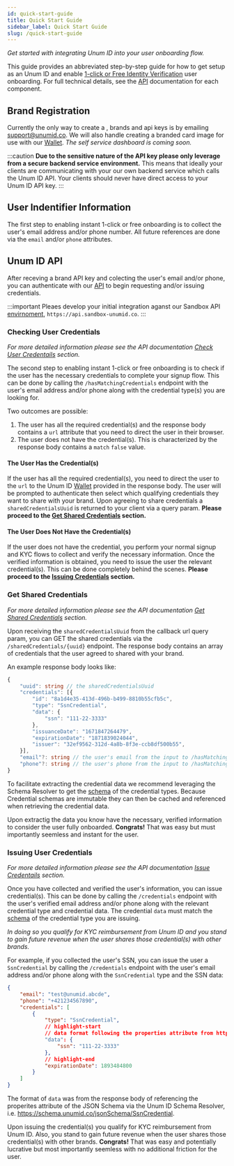 ```yaml
---
id: quick-start-guide
title: Quick Start Guide
sidebar_label: Quick Start Guide
slug: /quick-start-guide
---
```



*Get started with integrating Unum ID into your user onboarding flow.*

This guide provides an abbreviated step-by-step guide for how to get setup as an Unum ID <Tip type="brand"/> and enable [1-click or Free Identity Verification](https://www.unumid.co/1-click) user onboarding. For full technical details, see the [API](/api-overview) documentation for each component.

## Brand Registration
Currently the only way to create a <Tip type="customer"/>, <Tip type="brand">brands</Tip>  and api keys is by emailing support@unumid.co. We will also handle creating a branded card image for use with our [Wallet](https://wallet.unumid.co/). *The self service dashboard is coming soon.*

:::caution
**Due to the sensitive nature of the API key please only leverage from a secure backend service environment.** This means that ideally your clients are communicating with your our own backend service which calls the Unum ID API. Your clients should never have direct access to your Unum ID API key.
:::

## User Indentifier Information
The first step to enabling instant 1-click or free onboarding is to collect the user's email address and/or phone number. All future <Tip type="user"/> references are done via the `email` and/or `phone` attributes.

## Unum ID API
After receving a brand API key and colecting the user's email and/or phone, you can authenticate with our [API](/api-overview) to begin requesting and/or issuing <Tip type="user"/> <Tip type="credential">credentials</Tip>.

:::important
Pleaes develop your initial integration aganst our Sandbox API [envirnoment](api-overview#environments), `https://api.sandbox-unumid.co`.
:::

### Checking User Credentials
*For more detailed information please see the API documentation [Check User Credentails](/api-overview#check-user-credentials) section.*<br/>

The second step to enabling instant 1-click or free onboarding is to check if the user has the necessary credentials to complete your signup flow. This can be done by calling the `/hasMatchingCredentials` endpoint with the user's email address and/or phone along with the credential type(s) you are looking for. 

Two outcomes are possible:
1. The user has all the required credential(s) and the response body contains a `url` attribute that you need to direct the user in their browser.
2. The user does not have the credential(s). This is characterized by the response body contains a `match` `false` value.

#### The User Has the Credential(s)
If the user has all the required credential(s), you need to direct the user to the `url` to the Unum ID [Wallet](https://wallet.unumid.co/) provided in the response body. The user will be prompted to authenticate then select which qualifying credentials they want to share with your brand. Upon agreeing to share <Tip type="credential">credentials</Tip> a `sharedCredentialsUuid` is returned to your client via a query param. **Please proceed to the [Get Shared Credentials](#get-shared-credentials) section.**

#### The User Does Not Have the Credential(s)
If the user does not have the credential, you perform your normal signup and KYC flows to collect and verify the necessary information. Once the verified information is obtained, you need to issue the user the relevant credential(s). This can be done completely behind the scenes. **Please proceed to the [Issuing Credentials](#issuing-user-credentials) section.**

### Get Shared Credentials
*For more detailed information please see the API documentation [Get Shared Credentials](/api-overview#get-shared-credentials) section.*<br/>

Upon receiving the `sharedCredentialsUuid` from the callback url query param, you can GET the shared <Tip type="credential">credentials</Tip> via the `/sharedCredentials/{uuid}` endpoint. The response body contains an array of <Tip type="credential">credentials</Tip> that the user agreed to shared with your brand.

An example response body looks like:

```typescript title="Example /sharedCredentials Response Body"
{
    "uuid": string // the sharedCredentialsUuid
    "credentials": [{
        "id": "8a1d4e35-413d-496b-b499-8810b55cfb5c",
        "type": "SsnCredential",
        "data": {
            "ssn": "111-22-3333"
        },
        "issuanceDate": "1671847264479",
        "expirationDate": "1871839024044",
        "issuer": "32ef9562-312d-4a8b-8f3e-ccb8df500b55",
    }],
    "email"?: string // the user's email from the input to /hasMatchingCredentials; only present if email was provided
    "phone"?: string // the user's phone from the input to /hasMatchingCredentials; only present if phone was provided
}
```

To facilitate extracting the credential data we recommend leveraging the Schema Resolver to get the [schema](/schema) of the credential types. Because Credential schemas are immutable they can then be cached and referenced when retrieving the credential data.

Upon extractig the data you know have the necessary, verified information to consider the user fully onboarded. **Congrats!** That was easy but must importantly seemless and instant for the user.

### Issuing User Credentials
*For more detailed information please see the API documentation [Issue Credentails](/api-overview#issue-credentials) section.*<br/>

Once you have collected and verified the user's information, you can issue credential(s). This can be done by calling the `/credentials` endpoint with the user's verified email address and/or phone along with the relevant credential type and credential data. The credential `data` must match the [schema](/schema) of the credential type you are issuing.

*In doing so you qualify for KYC reimbursement from Unum ID and you stand to gain future revenue when the user shares those credential(s) with other brands.*

For example, if you collected the user's SSN, you can issue the user a `SsnCredential` by calling the `/credentials` endpoint with the user's email address and/or phone along with the `SsnCredential` type and the SSN data: 

```json title="Example Issue Credentials Request Body"
{
    "email": "test@unumid.abcde",
    "phone": "+421234567890",
    "credentials": [
        {
            "type": "SsnCredential",
            // highlight-start
            // data format following the properties attribute from https://schema.unumid.co/jsonSchema/SsnCredential
            "data": {
                "ssn": "111-22-3333"
            },
            // highlight-end
            "expirationDate": 1893484800
        }
    ]
}
```

The format of `data` was from the response body of referencing the properites attribute of the JSON Schema via the Unum ID Schema Resolver, i.e. https://schema.unumid.co/jsonSchema/SsnCredential.

Upon issuing the credential(s) you qualify for KYC reimbursement from Unum ID. Also, you stand to gain future revenue when the user shares those credential(s) with other brands. **Congrats!** That was easy and potentially lucrative but most importantly seemless with no additional friction for the user.
